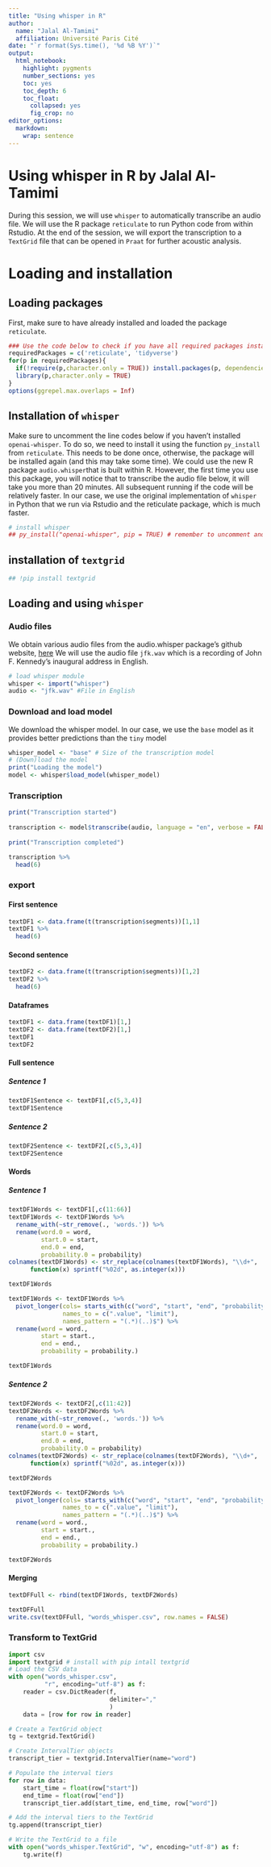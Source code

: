 ---
title: "Using whisper in R"
author:
  name: "Jalal Al-Tamimi"
  affiliation: Université Paris Cité
date: "`r format(Sys.time(), '%d %B %Y')`"
output:
  html_notebook:
    highlight: pygments
    number_sections: yes
    toc: yes
    toc_depth: 6
    toc_float:
      collapsed: yes
      fig_crop: no
editor_options: 
  markdown: 
    wrap: sentence
---

Using whisper in R by Jalal Al-Tamimi
==============================


During this session, we will use `whisper` to automatically transcribe an audio file. We will use the R package `reticulate` to run Python code from within Rstudio. At the end of the session, we will export the transcription to a  `TextGrid` file that can be opened in `Praat` for further acoustic analysis.

# Loading and installation

## Loading packages 

First, make sure to have already installed and loaded the package `reticulate`.


```{r warning=FALSE, message=FALSE, error=FALSE}
### Use the code below to check if you have all required packages installed. If some are not installed already, the code below will install these. If you have all packages installed, then you could load them with the second code.
requiredPackages = c('reticulate', 'tidyverse')
for(p in requiredPackages){
  if(!require(p,character.only = TRUE)) install.packages(p, dependencies = TRUE)
  library(p,character.only = TRUE)
}
options(ggrepel.max.overlaps = Inf)
```



## Installation of `whisper`


Make sure to uncomment the line codes below if you haven't installed `openai-whisper`. To do so, we need to install it using the function `py_install` from `reticulate`. This needs to be done once, otherwise, the package will be installed again (and this may take some time). 
We could use the new R package `audio.whisper`that is built within R. However, the first time you use this package, you will notice that to transcribe the audio file below, it will take you more than 20 minutes. All subsequent running if the code will be relatively faster. In our case, we use the original implementation of `whisper` in Python that we run via Rstudio and the reticulate package, which is much faster.


```{r}
# install whisper
## py_install("openai-whisper", pip = TRUE) # remember to uncomment and do this first
```

## installation of `textgrid`

```{python}
## !pip install textgrid
```


## Loading and using `whisper`

### Audio files

We obtain various audio files from the audio.whisper package's github website, [here](https://github.com/bnosac/audio.whisper/tree/master/inst/samples)
We will use the audio file `jfk.wav` which is a recording of John F. Kennedy's inaugural address in English. 


```{r}
# load whisper module 
whisper <- import("whisper")
audio <- "jfk.wav" #File in English
```


### Download and load model

We download the whisper model. In our case, we use the `base` model as it provides better predictions than the `tiny` model

```{r}
whisper_model <- "base" # Size of the transcription model
# (Down)load the model
print("Loading the model")
model <- whisper$load_model(whisper_model)
```


### Transcription

```{r}
print("Transcription started")
 
transcription <- model$transcribe(audio, language = "en", verbose = FALSE, word_timestamps = TRUE)
 
print("Transcription completed")
```


```{r}
transcription %>% 
  head(6)
```

### export 

#### First sentence

```{r}
textDF1 <- data.frame(t(transcription$segments))[1,1]
textDF1 %>% 
  head(6)
```

#### Second sentence

```{r}
textDF2 <- data.frame(t(transcription$segments))[1,2]
textDF2 %>% 
  head(6)
```


#### Dataframes

```{r}
textDF1 <- data.frame(textDF1)[1,]
textDF2 <- data.frame(textDF2)[1,]
textDF1
textDF2
```


#### Full sentence

##### Sentence 1

```{r}
textDF1Sentence <- textDF1[,c(5,3,4)]
textDF1Sentence
```

##### Sentence 2

```{r}
textDF2Sentence <- textDF2[,c(5,3,4)]
textDF2Sentence
```


#### Words 

##### Sentence 1

```{r}
textDF1Words <- textDF1[,c(11:66)]
textDF1Words <- textDF1Words %>% 
  rename_with(~str_remove(., 'words.')) %>% 
  rename(word.0 = word,
         start.0 = start,
         end.0 = end,
         probability.0 = probability)
colnames(textDF1Words) <- str_replace(colnames(textDF1Words), "\\d+", 
      function(x) sprintf("%02d", as.integer(x)))

textDF1Words
```


```{r}
textDF1Words <- textDF1Words %>% 
  pivot_longer(cols= starts_with(c("word", "start", "end", "probability")),
               names_to = c(".value", "limit"),
               names_pattern = "(.*)(..)$") %>% 
  rename(word = word.,
         start = start.,
         end = end.,
         probability = probability.)

textDF1Words
```



##### Sentence 2

```{r}
textDF2Words <- textDF2[,c(11:42)]
textDF2Words <- textDF2Words %>% 
  rename_with(~str_remove(., 'words.')) %>% 
  rename(word.0 = word,
         start.0 = start,
         end.0 = end,
         probability.0 = probability)
colnames(textDF2Words) <- str_replace(colnames(textDF2Words), "\\d+", 
      function(x) sprintf("%02d", as.integer(x)))

textDF2Words
```


```{r}
textDF2Words <- textDF2Words %>% 
  pivot_longer(cols= starts_with(c("word", "start", "end", "probability")),
               names_to = c(".value", "limit"),
               names_pattern = "(.*)(..)$") %>% 
  rename(word = word.,
         start = start.,
         end = end.,
         probability = probability.)

textDF2Words
```


#### Merging 

```{r}
textDFFull <- rbind(textDF1Words, textDF2Words)

textDFFull
write.csv(textDFFull, "words_whisper.csv", row.names = FALSE)

```




### Transform to TextGrid

```{python}
import csv
import textgrid # install with pip intall textgrid
# Load the CSV data
with open("words_whisper.csv",
          "r", encoding="utf-8") as f:
    reader = csv.DictReader(f,
                            delimiter="," 
                            )
    data = [row for row in reader]

# Create a TextGrid object
tg = textgrid.TextGrid()

# Create IntervalTier objects
transcript_tier = textgrid.IntervalTier(name="word")

# Populate the interval tiers
for row in data:
    start_time = float(row["start"])
    end_time = float(row["end"])
    transcript_tier.add(start_time, end_time, row["word"])

# Add the interval tiers to the TextGrid
tg.append(transcript_tier)

# Write the TextGrid to a file
with open("words_whisper.TextGrid", "w", encoding="utf-8") as f:
    tg.write(f)   
    
```


